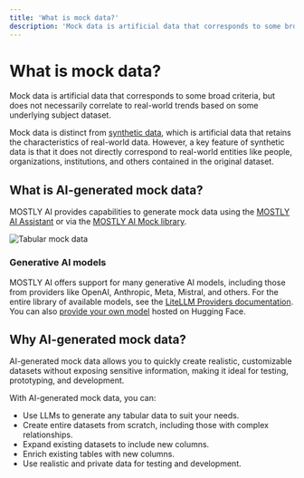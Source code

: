 ```yaml
---
title: 'What is mock data?'
description: 'Mock data is artificial data that corresponds to some broad criteria, but does not necessarily correlate to real-world trends based on some underlying subject dataset.'
---
```



# What is mock data?

Mock data is artificial data that corresponds to some broad criteria, but does not necessarily correlate to real-world trends based on some underlying subject dataset.

Mock data is distinct from [synthetic data](/concepts/what-is-synthetic-data), which is artificial data that retains the characteristics of real-world data. However, a key feature of synthetic data is that it does not directly correspond to real-world entities like people, organizations, institutions, and others contained in the original dataset.

## What is AI-generated mock data?

MOSTLY AI provides capabilities to generate mock data using the [MOSTLY AI Assistant](/assistant) or via the [MOSTLY AI Mock library](https://github.com/mostly-ai/mostlyai-mock).

<Image src="/docimages/concepts/tabular-md/tabular-mock-data.webp" alt="Tabular mock data" width={800} height={300} />

### Generative AI models

MOSTLY AI offers support for many generative AI models, including those from providers like OpenAI, Anthropic, Meta, Mistral, and others. For the entire library of available models, see the [LiteLLM Providers documentation](https://docs.litellm.ai/docs/providers/). You can also [provide your own model](/administration/models) hosted on Hugging Face.

## Why AI-generated mock data?

AI-generated mock data allows you to quickly create realistic, customizable datasets without exposing sensitive information, making it ideal for testing, prototyping, and development.

With AI-generated mock data, you can:

- Use LLMs to generate any tabular data to suit your needs.
- Create entire datasets from scratch, including those with complex relationships.
- Expand existing datasets to include new columns.
- Enrich existing tables with new columns.
- Use realistic and private data for testing and development.
